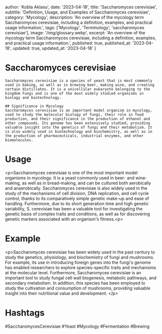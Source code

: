 
  author: 'Kobla Aklasu',
  date: '2023-04-18',
  title: 'Saccharomyces cerevisiae',
  subtitle: 'Definition, Usage, and Examples of Saccharomyces cerevisiae',
  category: 'Mycology',
  description: 'An overview of the mycology term Saccharomyces cerevisiae, including a definition, examples, and practical usage information.',
  tags: ['Mycology', 'Terminology', 'saccharomyces cerevisiae'],
  image: '/img/glossary.webp',
  excerpt: 'An overview of the mycology term Saccharomyces cerevisiae, including a definition, examples, and practical usage information.',
  published: true,
  published_at: '2023-04-18',
  updated: true,
  updated_at: '2023-04-18'
}




# Saccharomyces cerevisiae
    Saccharomyces cerevisiae is a species of yeast that is most commonly used in baking, as well as in brewing beer, making wine, and creating certain distillates. It is a unicellular eukaryote belonging to the kingdom Fungi and is one of the most widely studied organisms in biology and biotechnology.
    
    ## Significance in Mycology
    Saccharomyces cerevisiae is an important model organism in mycology, used to study the molecular biology of fungi, their role in food production, and their significance in the production of ethanol and other compounds. Its genome has been extensively studied, providing valuable insight into the genetics of fungi and their metabolism. It is also widely used in biotechnology and biochemistry, as well as in the production of pharmaceuticals, industrial enzymes, and other biomolecules.

# Usage

&lt;p&gt;Saccharomyces cerevisiae is one of the most important model organisms in mycology. It is a yeast commonly used in beer- and wine-making, as well as in bread-making, and can be cultured both aerobically and anaerobically. Saccharomyces cerevisiae is also widely used in the study of the mechanisms of cell division, DNA replication, and cell cycle control, thanks to its comparatively simple genetic make-up and ease of handling. Furthermore, due to its short generation time and high genetic variability, S. cerevisiae has been a valuable tool for investigating the genetic basis of complex traits and conditions, as well as for discovering genetic markers associated with an organism's fitness.&lt;p&gt;

# Example

&lt;p&gt;Saccharomyces cerevisiae has been widely used in the past century to study the genetics, physiology, and biochemistry of fungi and mushrooms. For example, its use in introducing foreign genes into the fungi's genome has enabled researchers to explore species-specific traits and mechanisms at the molecular level. Furthermore, Saccharomyces cerevisiae is an important tool to study fungal cell wall biogenesis, metabolic pathways, and secondary metabolism. In addition, this species has been employed to study the cultivation and consumption of mushrooms, providing valuable insight into their nutritional value and development. &lt;/p&gt;

# Hashtags

#SaccharomycesCerevisiae #Yeast #Mycology #Fermentation #Brewing

